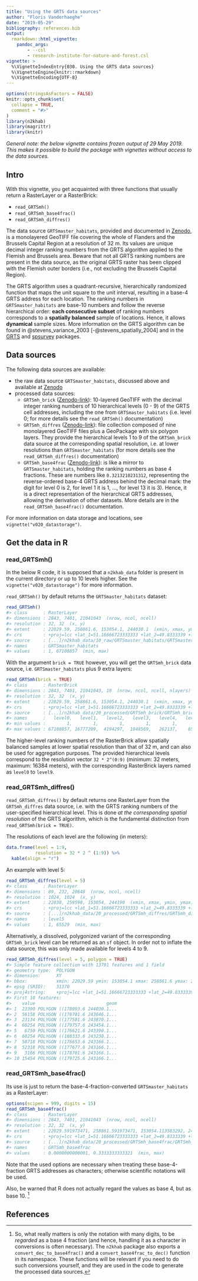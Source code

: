 ```yaml
---
title: "Using the GRTS data sources"
author: "Floris Vanderhaeghe"
date: "2019-05-29"
bibliography: references.bib
output: 
  rmarkdown::html_vignette:
    pandoc_args:
        - --csl
        - research-institute-for-nature-and-forest.csl
vignette: >
  %\VignetteIndexEntry{030. Using the GRTS data sources}
  %\VignetteEngine{knitr::rmarkdown}
  %\VignetteEncoding{UTF-8}
---
```


```r
options(stringsAsFactors = FALSE)
knitr::opts_chunk$set(
  collapse = TRUE,
  comment = "#>"
)
library(n2khab)
library(magrittr)
library(knitr)
```

_General note: the below vignette contains frozen output of 29 May 2019._
_This makes it possible to build the package with vignettes without access to the data sources._

## Intro

With this vignette, you get acquainted with three functions that usually return a RasterLayer or a RasterBrick:

- `read_GRTSmh()`
- `read_GRTSmh_base4frac()`
- `read_GRTSmh_diffres()`

The data source `GRTSmaster_habitats`, provided and documented in [Zenodo](https://doi.org/10.5281/zenodo.2611233), is a monolayered GeoTIFF file covering the whole of Flanders and the Brussels Capital Region at a resolution of 32 m.
Its values are unique decimal integer ranking numbers from the GRTS algorithm applied to the Flemish and Brussels area.
Beware that not all GRTS ranking numbers are present in the data source, as the original GRTS raster has been clipped with the Flemish outer borders (i.e., not excluding the Brussels Capital Region).

The GRTS algorithm uses a quadrant-recursive, hierarchically randomized function that maps the unit square to the unit interval, resulting in a base-4 GRTS address for each location. The ranking numbers in `GRTSmaster_habitats` are base-10 numbers and follow the reverse hierarchical order: **each consecutive subset** of ranking numbers corresponds to a **spatially balanced** sample of locations. Hence, it allows **dynamical** sample sizes. More information on the GRTS algorithm can be found in @stevens_variance_2003 [-@stevens_spatially_2004] and in the [GRTS](https://github.com/ThierryO/grts) and [spsurvey](https://CRAN.R-project.org/package=spsurvey) packages.


## Data sources

The following data sources are available:

- the raw data source `GRTSmaster_habitats`, discussed above and available at [Zenodo](https://doi.org/10.5281/zenodo.2611233)
- processed data sources:
    - `GRTSmh_brick` ([Zenodo-link](https://doi.org/10.5281/zenodo.3354403)): 10-layered GeoTIFF with the decimal integer ranking numbers of 10 hierarchical levels (0 - 9) of the GRTS cell addresses, including the one from `GRTSmaster_habitats` (i.e. level 0; for more details see the `read_GRTSmh()` documentation)
    - `GRTSmh_diffres` ([Zenodo-link](https://doi.org/10.5281/zenodo.3354405)): file collection composed of nine monolayered GeoTIFF files plus a GeoPackage with six polygon layers. They provide the hierarchical levels 1 to 9 of the `GRTSmh_brick` data source at the corresponding spatial resolution, i.e. at lower resolutions than `GRTSmaster_habitats` (for more details see the `read_GRTSmh_diffres()` documentation)
    - `GRTSmh_base4frac` ([Zenodo-link](https://doi.org/10.5281/zenodo.3354401)): is like a mirror to `GRTSmaster_habitats`, holding the ranking numbers as base 4 fractions.
    These are numbers like `0.3213210231312`, representing the reverse-ordered base-4 GRTS address behind the decimal mark: the digit for level 0 is 2, for level 1 it is 1, ..., for level 13 it is 3).
    Hence, it is a direct representation of the hierarchical GRTS addresses, allowing the derivation of other datasets.
    More details are in the `read_GRTSmh_base4frac()` documentation.

For more information on data storage and locations, see `vignette("v020_datastorage")`.

## Get the data in R

### read_GRTSmh()
  
In the below R code, it is supposed that a `n2khab_data` folder is present in the current directory or up to 10 levels higher.
See the `vignette("v020_datastorage")` for more information.

`read_GRTSmh()` by default returns the `GRTSmaster_habitats` dataset:

```r
read_GRTSmh()
#> class      : RasterLayer 
#> dimensions : 2843, 7401, 21041043  (nrow, ncol, ncell)
#> resolution : 32, 32  (x, y)
#> extent     : 22029.59, 258861.6, 153054.1, 244030.1  (xmin, xmax, ymin, ymax)
#> crs        : +proj=lcc +lat_1=51.16666723333333 +lat_2=49.8333339 +lat_0=90 +lon_0=4.367486666666666 +x_0=150000.013 +y_0=5400088.438 +ellps=intl +towgs84=-106.8686,52.2978,-103.7239,0.3366,-0.457,1.8422,-1.2747 +units=m +no_defs 
#> source     : [...]/n2khab_data/10_raw/GRTSmaster_habitats/GRTSmaster_habitats.tif 
#> names      : GRTSmaster_habitats 
#> values     : 1, 67108857  (min, max)
```

With the argument `brick = TRUE` however, you will get the `GRTSmh_brick` data source, i.e. `GRTSmaster_habitats` plus 9 extra layers:

```r
read_GRTSmh(brick = TRUE)
#> class      : RasterBrick 
#> dimensions : 2843, 7401, 21041043, 10  (nrow, ncol, ncell, nlayers)
#> resolution : 32, 32  (x, y)
#> extent     : 22029.59, 258861.6, 153054.1, 244030.1  (xmin, xmax, ymin, ymax)
#> crs        : +proj=lcc +lat_1=51.16666723333333 +lat_2=49.8333339 +lat_0=90 +lon_0=4.367486666666666 +x_0=150000.013 +y_0=5400088.438 +ellps=intl +towgs84=-106.8686,52.2978,-103.7239,0.3366,-0.457,1.8422,-1.2747 +units=m +no_defs 
#> source     : [...]/n2khab_data/20_processed/GRTSmh_brick/GRTSmh_brick.tif 
#> names      :   level0,   level1,   level2,   level3,   level4,   level5,   level6,   level7,   level8,   level9 
#> min values :        1,        1,        1,        1,        1,        1,        1,        1,        1,        1 
#> max values : 67108857, 16777209,  4194297,  1048569,   262137,    65529,    16377,     4089,     1017,      253
```

The higher-level ranking numbers of the RasterBrick allow spatially balanced samples at lower spatial resolution than that of 32 m, and can also be used for aggregation purposes.
The provided hierarchical levels correspond to the resolution vector `32 * 2^(0:9)` (minimum: 32 meters, maximum: 16384 meters), with the corresponding RasterBrick layers named as `level0` to `level9`.

### read_GRTSmh_diffres()

`read_GRTSmh_diffres()` by default returns one RasterLayer from the `GRTSmh_diffres` data source, i.e. with the GRTS ranking numbers of the user-specified hierarchical level.
This is done _at the corresponding spatial resolution_ of the GRTS algorithm, which is the fundamental distinction from `read_GRTSmh(brick = TRUE)`.

The resolutions of each level are the following (in meters):

```r
data.frame(level = 1:9,
           resolution = 32 * 2 ^ (1:9)) %>% 
  kable(align = "r")
```

An example with level 5:

```r
read_GRTSmh_diffres(level = 5)
#> class      : RasterLayer 
#> dimensions : 89, 232, 20648  (nrow, ncol, ncell)
#> resolution : 1024, 1024  (x, y)
#> extent     : 22030, 259598, 153054, 244190  (xmin, xmax, ymin, ymax)
#> crs        : +proj=lcc +lat_1=51.16666723333333 +lat_2=49.8333339 +lat_0=90 +lon_0=4.367486666666666 +x_0=150000.013 +y_0=5400088.438 +ellps=intl +towgs84=-106.8686,52.2978,-103.7239,0.3366,-0.457,1.8422,-1.2747 +units=m +no_defs 
#> source     : [...]/n2khab_data/20_processed/GRTSmh_diffres/GRTSmh_diffres.5.tif 
#> names      : level5 
#> values     : 1, 65529  (min, max)
```

Alternatively, a dissolved, polygonized variant of the corresponding `GRTSmh_brick` level can be returned as an `sf` object.
In order not to inflate the data source, this was only made available for levels 4 to 9.

```r
read_GRTSmh_diffres(level = 5, polygon = TRUE)
#> Simple feature collection with 13791 features and 1 field
#> geometry type:  POLYGON
#> dimension:      XY
#> bbox:           xmin: 22029.59 ymin: 153054.1 xmax: 258861.6 ymax: 244030.1
#> epsg (SRID):    31370
#> proj4string:    +proj=lcc +lat_1=51.16666723333333 +lat_2=49.8333339 +lat_0=90 +lon_0=4.367486666666666 +x_0=150000.013 +y_0=5400088.438 +ellps=intl +towgs84=-106.8686,52.2978,-103.7239,0.3366,-0.457,1.8422,-1.2747 +units=m +no_defs
#> First 10 features:
#>    value                           geom
#> 1  23390 POLYGON ((178093.6 244030.1...
#> 2  56158 POLYGON ((178701.6 243646.1...
#> 3  23134 POLYGON ((177581.6 243870.1...
#> 4  60254 POLYGON ((179757.6 243454.1...
#> 5   6750 POLYGON ((176621.6 243390.1...
#> 6  60254 POLYGON ((180333.6 243230.1...
#> 7  58718 POLYGON ((176653.6 243166.1...
#> 8  52318 POLYGON ((177677.6 243166.1...
#> 9   3166 POLYGON ((178701.6 243166.1...
#> 10 15454 POLYGON ((179725.6 243166.1...
```


### read_GRTSmh_base4frac()

Its use is just to return the base-4-fraction-converted `GRTSmaster_habitats` as a RasterLayer:

```r
options(scipen = 999, digits = 15)
read_GRTSmh_base4frac()
#> class      : RasterLayer 
#> dimensions : 2843, 7401, 21041043  (nrow, ncol, ncell)
#> resolution : 32, 32  (x, y)
#> extent     : 22029.591973471, 258861.591973471, 153054.113583292, 244030.113583292  (xmin, xmax, ymin, ymax)
#> crs        : +proj=lcc +lat_1=51.16666723333333 +lat_2=49.8333339 +lat_0=90 +lon_0=4.367486666666666 +x_0=150000.013 +y_0=5400088.438 +ellps=intl +towgs84=-106.8686,52.2978,-103.7239,0.3366,-0.457,1.8422,-1.2747 +units=m +no_defs 
#> source     : [...]/n2khab_data/20_processed/GRTSmh_base4frac/GRTSmh_base4frac.tif 
#> names      : GRTSmh_base4frac 
#> values     : 0.0000000000001, 0.3333333333321  (min, max)
```

Note that the used options are necessary when treating these base-4-fraction GRTS addresses as characters; otherwise scientific notations will be used.

Also, be warned that R does not actually regard the values as base 4, but as base 10. [^base4]

[^base4]: So, what really matters is only the notation with many digits, to be _regarded_ as a base 4 fraction (and hence, handling it as a character in conversions is often necessary).
The `n2khab` package also exports a `convert_dec_to_base4frac()` and a `convert_base4frac_to_dec()` function in its namespace.
These functions will be relevant if you need to do such conversions yourself, and they are used in the code to generate the processed data sources.


## References



